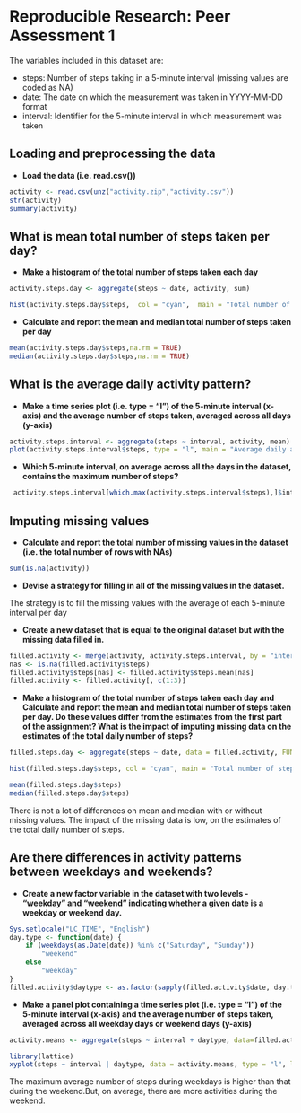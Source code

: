 # Reproducible Research: Peer Assessment 1

The variables included in this dataset are:

* steps: Number of steps taking in a 5-minute interval (missing values are coded as NA)
* date: The date on which the measurement was taken in YYYY-MM-DD format
* interval: Identifier for the 5-minute interval in which measurement was taken


## Loading and preprocessing the data


* **Load the data (i.e. read.csv())**

```{r load data}
activity <- read.csv(unz("activity.zip","activity.csv"))
str(activity)
summary(activity)
```
 


## What is mean total number of steps taken per day?

* **Make a histogram of the total number of steps taken each day**

```{r histogram}
activity.steps.day <- aggregate(steps ~ date, activity, sum)

hist(activity.steps.day$steps,  col = "cyan",  main = "Total number of steps taken per day", xlab = "Number of steps per day", ylab = "Frequency of number of steps", breaks = 20, xlim= c(0,25000),ylim= c(0,10) )

```

* **Calculate and report the mean and median total number of steps taken per day**

```{r mean_median}
mean(activity.steps.day$steps,na.rm = TRUE)
median(activity.steps.day$steps,na.rm = TRUE)

```

## What is the average daily activity pattern?

* **Make a time series plot (i.e. type = "l") of the 5-minute interval (x-axis) and the average number of steps taken, averaged across all days (y-axis)**

```{r average}
activity.steps.interval <- aggregate(steps ~ interval, activity, mean)
plot(activity.steps.interval$steps, type = "l", main = "Average daily activity", xlab = "5-minute interval", ylab = "Average number of steps ")

```

* **Which 5-minute interval, on average across all the days in the dataset, contains the maximum number of steps?**

```{r}
 activity.steps.interval[which.max(activity.steps.interval$steps),]$interval
```


## Imputing missing values

* **Calculate and report the total number of missing values in the dataset (i.e. the total number of rows with NAs)**

```{r}
sum(is.na(activity))
```

* **Devise a strategy for filling in all of the missing values in the dataset.**

The strategy is to fill the missing values with the average of each 5-minute interval per day

* **Create a new dataset that is equal to the original dataset but with the missing data filled in.**

```{r}
filled.activity <- merge(activity, activity.steps.interval, by = "interval", suffixes = c("", ".mean"))
nas <- is.na(filled.activity$steps)
filled.activity$steps[nas] <- filled.activity$steps.mean[nas]
filled.activity <- filled.activity[, c(1:3)]
```

* **Make a histogram of the total number of steps taken each day and Calculate and report the mean and median total number of steps taken per day. Do these values differ from the estimates from the first part of the assignment? What is the impact of imputing missing data on the estimates of the total daily number of steps?**

```{r}
filled.steps.day <- aggregate(steps ~ date, data = filled.activity, FUN = sum)

hist(filled.steps.day$steps, col = "cyan", main = "Total number of steps taken per day", xlab = "Total number of steps per day", ylab = "Frequency of number of steps", breaks = 20, xlim= c(0,25000),ylim= c(0,20))
```

```{r}
mean(filled.steps.day$steps)
median(filled.steps.day$steps)
```

There is not a lot of differences on mean and median with or without missing values.
The impact of the missing data is low, on the estimates of the total daily number of steps.


## Are there differences in activity patterns between weekdays and weekends?

* **Create a new factor variable in the dataset with two levels - "weekday" and "weekend" indicating whether a given date is a weekday or weekend day.**

```{r}
Sys.setlocale("LC_TIME", "English")
day.type <- function(date) {
    if (weekdays(as.Date(date)) %in% c("Saturday", "Sunday")) 
        "weekend"
    else 
        "weekday"
}
filled.activity$daytype <- as.factor(sapply(filled.activity$date, day.type))
```


* **Make a panel plot containing a time series plot (i.e. type = "l") of the 5-minute interval (x-axis) and the average number of steps taken, averaged across all weekday days or weekend days (y-axis)**

```{r}
activity.means <- aggregate(steps ~ interval + daytype, data=filled.activity, mean)

library(lattice)
xyplot(steps ~ interval | daytype, data = activity.means, type = "l", layout = c(1, 2), main="Activity between weekdays and weekends", xlab = "5-minute interval" , ylab = "Average number of Steps")

```


The maximum average number of steps during weekdays is higher than that during the weekend.But, on average, there are more activities during the weekend. 


